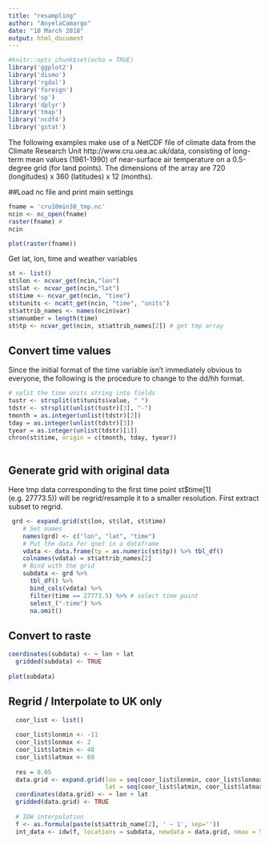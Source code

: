 ```yaml
---
title: "resampling"
author: "AnyelaCamargo"
date: "10 March 2018"
output: html_document
---
```


```r
#knitr::opts_chunk$set(echo = TRUE)
library('ggplot2')
library('dismo')
library('rgdal')
library('foreign')
library('sp')
library('dplyr')
library('tmap')
library('ncdf4')
library('gstat')

```
The following examples make use of a NetCDF file of climate data from the Climate Research Unit http://www.cru.uea.ac.uk/data, consisting of long-term mean values (1961-1990) of near-surface air temperature on a 0.5-degree grid (for land points). The dimensions of the array are 720 (longitudes) x 360 (latitudes) x 12 (months).


##Load nc file and print main settings
```r
fname = 'cru10min30_tmp.nc'
ncin <- nc_open(fname)
raster(fname) # 
ncin

plot(raster(fname))
```

Get lat, lon, time and weather variables


```r
st <- list()
st$lon <- ncvar_get(ncin,"lon")
st$lat <- ncvar_get(ncin,"lat")
st$time <- ncvar_get(ncin, "time")
st$tunits <- ncatt_get(ncin, "time", "units")
st$attrib_names <- names(ncin$var)
st$mnumber = length(time)
st$tp <- ncvar_get(ncin, st$attrib_names[2]) # get tmp array
```

## Convert time values
Since the initial format of the time variable isn't immediately obvious to everyone, the following is the procedure to change to the dd/hh format.

```r
# split the time units string into fields
tustr <- strsplit(st$tunits$value, " ")
tdstr <- strsplit(unlist(tustr)[3], "-")
tmonth = as.integer(unlist(tdstr)[2])
tday = as.integer(unlist(tdstr)[3])
tyear = as.integer(unlist(tdstr)[1])
chron(st$time, origin = c(tmonth, tday, tyear))
  
```

## Generate grid with original data

Here tmp data corresponding to the first time point st$time[1] (e.g. 27773.5)) will be regrid/resample it to a smaller resolution. First extract subset to regrid.

```r
 grd <- expand.grid(st$lon, st$lat, st$time)
    # Set names
    names(grd) <- c("lon", "lat", "time")
    # Put the data for qnet in a dataframe
    vdata <- data.frame(tp = as.numeric(st$tp)) %>% tbl_df()
    colnames(vdata) = st$attrib_names[2]
    # Bind with the grid
    subdata <- grd %>%
      tbl_df() %>%
      bind_cols(vdata) %>%
      filter(time == 27773.5) %>% # select time point 
      select_("-time") %>%
      na.omit()
```




## Convert to raste

```r
coordinates(subdata) <- ~ lon + lat
  gridded(subdata) <- TRUE
  
plot(subdata)
```

## Regrid / Interpolate to UK only

```r

  coor_list <- list()
 
  coor_list$lonmin <- -11
  coor_list$lonmax <- 2
  coor_list$latmin <- 48 
  coor_list$latmax <- 60
  
  res = 0.05
  data.grid <- expand.grid(lon = seq(coor_list$lonmin, coor_list$lonmax, res), 
                           lat = seq(coor_list$latmin, coor_list$latmax, res))
  coordinates(data.grid) <- ~ lon + lat
  gridded(data.grid) <- TRUE
   
  # IDW interpolation
  f <- as.formula(paste(st$attrib_name[2], ' ~ 1', sep=''))
  int_data <- idw(f, locations = subdata, newdata = data.grid, nmax = 5)

```